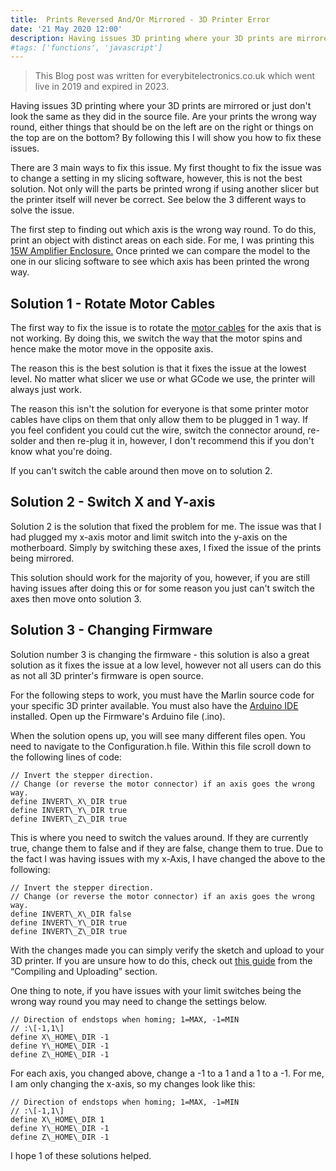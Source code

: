```yaml
---
title:  Prints Reversed And/Or Mirrored - 3D Printer Error
date: '21 May 2020 12:00'
description: Having issues 3D printing where your 3D prints are mirrored or just don't look the same as they did in the source file. Are your prints the wrong way round, either things that should be on the left are on the right or things on the top are on the bottom? By following this I will show you how to fix these issues.
#tags: ['functions', 'javascript']
---
```


> This Blog post was written for everybitelectronics.co.uk which went live in 2019 and expired in 2023.

Having issues 3D printing where your 3D prints are mirrored or just don't look the same as they did in the source file. Are your prints the wrong way round, either things that should be on the left are on the right or things on the top are on the bottom? By following this I will show you how to fix these issues.  
  
There are 3 main ways to fix this issue. My first thought to fix the issue was to change a setting in my slicing software, however, this is not the best solution. Not only will the parts be printed wrong if using another slicer but the printer itself will never be correct. See below the 3 different ways to solve the issue.

The first step to finding out which axis is the wrong way round. To do this, print an object with distinct areas on each side. For me, I was printing this [15W Amplifier Enclosure.](https://www.thingiverse.com/thing:2905051) Once printed we can compare the model to the one in our slicing software to see which axis has been printed the wrong way.

Solution 1 - Rotate Motor Cables
--------------------------------

The first way to fix the issue is to rotate the [motor cables](https://amzn.to/2CxtkLu) for the axis that is not working. By doing this, we switch the way that the motor spins and hence make the motor move in the opposite axis.

The reason this is the best solution is that it fixes the issue at the lowest level. No matter what slicer we use or what GCode we use, the printer will always just work.

The reason this isn't the solution for everyone is that some printer motor cables have clips on them that only allow them to be plugged in 1 way. If you feel confident you could cut the wire, switch the connector around, re-solder and then re-plug it in, however, I don't recommend this if you don't know what you're doing.

If you can't switch the cable around then move on to solution 2.

Solution 2 - Switch X and Y-axis
--------------------------------

Solution 2 is the solution that fixed the problem for me. The issue was that I had plugged my x-axis motor and limit switch into the y-axis on the motherboard. Simply by switching these axes, I fixed the issue of the prints being mirrored.

This solution should work for the majority of you, however, if you are still having issues after doing this or for some reason you just can't switch the axes then move onto solution 3.

Solution 3 - Changing Firmware
------------------------------

Solution number 3 is changing the firmware - this solution is also a great solution as it fixes the issue at a low level, however not all users can do this as not all 3D printer's firmware is open source.

For the following steps to work, you must have the Marlin source code for your specific 3D printer available. You must also have the [Arduino IDE](https://www.arduino.cc/en/main/software) installed. Open up the Firmware's Arduino file (.ino).

When the solution opens up, you will see many different files open. You need to navigate to the Configuration.h file. Within this file scroll down to the following lines of code:

```arduino
// Invert the stepper direction. 
// Change (or reverse the motor connector) if an axis goes the wrong way.
define INVERT\_X\_DIR true
define INVERT\_Y\_DIR true
define INVERT\_Z\_DIR true
```

This is where you need to switch the values around. If they are currently true, change them to false and if they are false, change them to true. Due to the fact I was having issues with my x-Axis, I have changed the above to the following:

```arduino
// Invert the stepper direction. 
// Change (or reverse the motor connector) if an axis goes the wrong way.
define INVERT\_X\_DIR false
define INVERT\_Y\_DIR true
define INVERT\_Z\_DIR true
```

With the changes made you can simply verify the sketch and upload to your 3D printer. If you are unsure how to do this, check out [this guide](https://www.matterhackers.com/news/how-to-successfully-flash-your-3d-printers-firmware) from the “Compiling and Uploading” section.

One thing to note, if you have issues with your limit switches being the wrong way round you may need to change the settings below.

```arduino
// Direction of endstops when homing; 1=MAX, -1=MIN
// :\[-1,1\]
define X\_HOME\_DIR -1
define Y\_HOME\_DIR -1
define Z\_HOME\_DIR -1
```

For each axis, you changed above, change a -1 to a 1 and a 1 to a -1. For me, I am only changing the x-axis, so my changes look like this:

```arduino
// Direction of endstops when homing; 1=MAX, -1=MIN
// :\[-1,1\]
define X\_HOME\_DIR 1
define Y\_HOME\_DIR -1
define Z\_HOME\_DIR -1
```

I hope 1 of these solutions helped.